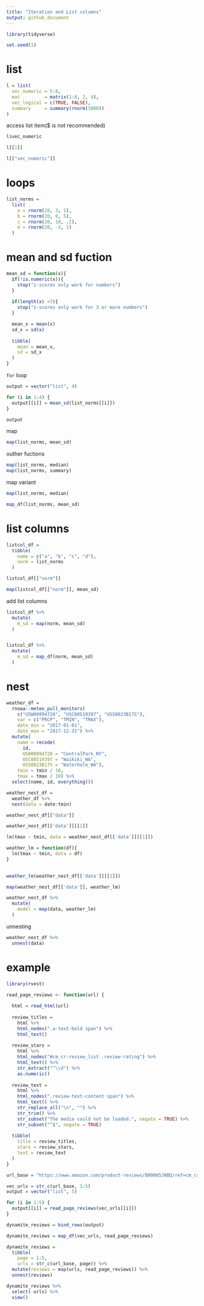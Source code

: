 ```yaml
---
title: "Iteration and List columns"
output: github_document
---
```


```r
library(tidyverse)

set.seed(1)

```


# list

```r
l = list(
  vec_numeric = 5:8,
  mat         = matrix(1:8, 2, 4),
  vec_logical = c(TRUE, FALSE),
  summary     = summary(rnorm(1000))
)
```

access list item($ is not recommended)
```r
l$vec_numeric

l[[1]]

l[["vec_numeric"]]
```

# loops

```r
list_norms = 
  list(
    a = rnorm(20, 3, 1),
    b = rnorm(20, 0, 5),
    c = rnorm(20, 10, .2),
    d = rnorm(20, -3, 1)
  )


```

# mean and sd fuction
```r
mean_sd = function(x){
  if(!is.numeric(x)){
    stop("z-scores only work for numbers")
  }
  
  if(length(x) <3){
    stop("z-scores only work for 3 or more numbers")
  }

  mean_x = mean(x)
  sd_x = sd(x)
  
  tibble(
    mean = mean_x,
    sd = sd_x
  )
}
```

`for` loop
```r
output = vector("list", 4)

for (i in 1:4) {
  output[[i]] = mean_sd(list_norms[[i]])
}

output 
```

map
```r
map(list_norms, mean_sd)
```

outher fuctions
```r
map(list_norms, median)
map(list_norms, summary)
```

map variant
```r
map(list_norms, median)

map_df(list_norms, mean_sd)
```

# list columns
```r
listcol_df = 
  tibble(
    name = c("a", "b", "c", "d"),
    norm = list_norms
  )

listcol_df[["norm"]]

map(listcol_df[["norm"]], mean_sd)
```

add list columns
```r
listcol_df %>% 
  mutate(
    m_sd = map(norm, mean_sd)
  )


listcol_df %>% 
  mutate(
    m_sd = map_df(norm, mean_sd)
  )
```

# nest
```r
weather_df = 
  rnoaa::meteo_pull_monitors(
    c("USW00094728", "USC00519397", "USS0023B17S"),
    var = c("PRCP", "TMIN", "TMAX"), 
    date_min = "2017-01-01",
    date_max = "2017-12-31") %>%
  mutate(
    name = recode(
      id, 
      USW00094728 = "CentralPark_NY", 
      USC00519397 = "Waikiki_HA",
      USS0023B17S = "Waterhole_WA"),
    tmin = tmin / 10,
    tmax = tmax / 10) %>%
  select(name, id, everything())
```

```r
weather_nest_df = 
  weather_df %>% 
  nest(data = date:tmin)

weather_nest_df[["data"]]
```


```r
weather_nest_df[['data']][[1]]

lm(tmax ~ tmin, data = weather_nest_df[['data']][[1]])
```

```r
weather_lm = function(df){
  lm(tmax ~ tmin, data = df)
}
  

weather_lm(weather_nest_df[['data']][[1]])

map(weather_nest_df[['data']], weather_lm)
```

```r
weather_nest_df %>% 
  mutate(
    model = map(data, weather_lm)
  )
```

unnesting
```r
weather_nest_df %>% 
  unnest(data)
```

# example

```r
library(rvest)

read_page_reviews <- function(url) {
  
  html = read_html(url)
  
  review_titles = 
    html %>%
    html_nodes(".a-text-bold span") %>%
    html_text()
  
  review_stars = 
    html %>%
    html_nodes("#cm_cr-review_list .review-rating") %>%
    html_text() %>%
    str_extract("^\\d") %>%
    as.numeric()
  
  review_text = 
    html %>%
    html_nodes(".review-text-content span") %>%
    html_text() %>% 
    str_replace_all("\n", "") %>% 
    str_trim() %>% 
    str_subset("The media could not be loaded.", negate = TRUE) %>% 
    str_subset("^$", negate = TRUE)
  
  tibble(
    title = review_titles,
    stars = review_stars,
    text = review_text
  )
}

```

```r
url_base = "https://www.amazon.com/product-reviews/B00005JNBQ/ref=cm_cr_arp_d_viewopt_rvwer?ie=UTF8&reviewerType=avp_only_reviews&sortBy=recent&pageNumber="
```


```r
vec_urls = str_c(url_base, 1:5)
output = vector("list", 5)

for (i in 1:5) {
  output[[i]] = read_page_reviews(vec_urls[[i]])
}

dynamite_reviews = bind_rows(output)
```

```r
dynamite_reviews = map_df(vec_urls, read_page_reviews)
```

```r
dynamite_reviews = 
  tibble(
    page = 1:5,
    urls = str_c(url_base, page)) %>% 
  mutate(reviews = map(urls, read_page_reviews)) %>% 
  unnest(reviews)

dynamite_reviews %>% 
  select(-urls) %>% 
  view()
```

